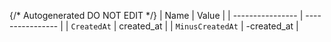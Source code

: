 {/* Autogenerated DO NOT EDIT  */}
| Name             | Value            |
| ---------------- | ---------------- |
| `CreatedAt`      | created_at       |
| `MinusCreatedAt` | -created_at      |